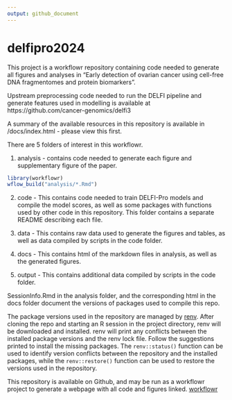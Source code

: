 ```yaml
---
output: github_document
---
```


# delfipro2024

This project is a workflowr repository containing code needed to generate all figures and analyses in "Early detection of ovarian cancer using cell-free DNA
fragmentomes and protein biomarkers".

Upstream preprocessing code needed to run the DELFI pipeline and generate features used in modelling is available at https://github.com/cancer-genomics/delfi3

A summary of the available resources in this repository is available in /docs/index.html - please view this first.

There are 5 folders of interest in this workflowr.

(1) analysis - contains code needed to generate each figure and supplementary figure of the paper.

```r
library(workflowr)
wflow_build("analysis/*.Rmd")
```


(2) code - This contains code needed to train DELFI-Pro models and compile the model scores, as well as some packages with functions used by other code in this repository. This folder contains a separate README describing each file.

(3) data - This contains raw data used to generate the figures and tables, as well as data compiled by scripts in the code folder.

(4) docs - This contains html of the markdown files in analysis, as well as the generated figures.

(5) output - This contains additional data compiled by scripts in the code folder.

SessionInfo.Rmd in the analysis folder, and the corresponding html in the docs folder document the versions of packages used to compile this repo. 

The package versions used in the repository are managed by [renv](https://rstudio.github.io/renv/articles/renv.html). After cloning the repo and starting an R session in the project directory, renv will be downloaded and installed.
renv will print any conflicts between the installed package versions and the renv lock file. Follow the suggestions printed to install the missing packages. 
The `renv::status()` function can be used to identify version conflicts between the repository and the installed packages, 
while the `renv::restore()` function can be used to restore the versions used in the repository.

This repository is available on Github, and may be run as a workflowr project to generate a webpage with all code and figures linked. 
[workflowr](https://github.com/jdblischak/workflowr)
